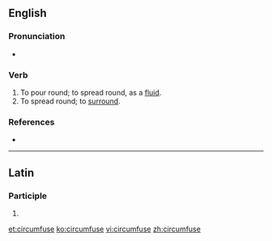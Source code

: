 ==English==

===Pronunciation===
* {{IPA|/ˈsɜː(ɹ).kəmˌfjʊz/|lang=en}}

===Verb===
{{en-verb|circumfus|ing}}

# To pour round; to spread round, as a [[fluid]].
# To spread round; to [[surround]].

===References===
* {{R:Webster 1828}}

----

==Latin==

===Participle===
{{la-part-form|circumfuse}}

# {{inflection of|circumfusus||voc|m|s|lang=la}}

[[et:circumfuse]]
[[ko:circumfuse]]
[[vi:circumfuse]]
[[zh:circumfuse]]